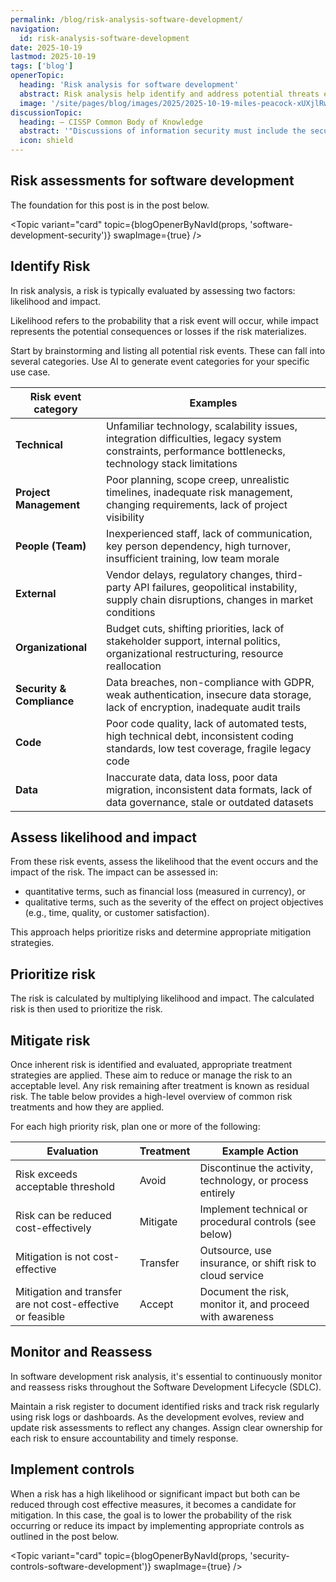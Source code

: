 ```yaml
---
permalink: /blog/risk-analysis-software-development/
navigation:
  id: risk-analysis-software-development
date: 2025-10-19
lastmod: 2025-10-19
tags: ['blog']
openerTopic:
  heading: 'Risk analysis for software development'
  abstract: Risk analysis help identify and address potential threats early in the development process
  image: '/site/pages/blog/images/2025/2025-10-19-miles-peacock-xUXjlRw9Tm8-unsplash.jpg'
discussionTopic:
  heading: – CISSP Common Body of Knowledge
  abstract: '"Discussions of information security must include the security of the software powering those information systems"'
  icon: shield
---
```



## Risk assessments for software development

The foundation for this post is in the post below.

<Topic variant="card" topic={blogOpenerByNavId(props, 'software-development-security')} swapImage={true} />

## Identify Risk

In risk analysis, a risk is typically evaluated by assessing two factors:
likelihood and impact.

Likelihood refers to the probability that a risk event will occur, while impact
represents the potential consequences or losses if the risk materializes.

Start by brainstorming and listing all potential risk events. These can fall
into several categories. Use AI to generate event categories for your specific
use case.

| Risk event category       | Examples                                                                                                                                              |
| ------------------------- | ----------------------------------------------------------------------------------------------------------------------------------------------------- |
| **Technical**             | Unfamiliar technology, scalability issues, integration difficulties, legacy system constraints, performance bottlenecks, technology stack limitations |
| **Project Management**    | Poor planning, scope creep, unrealistic timelines, inadequate risk management, changing requirements, lack of project visibility                      |
| **People (Team)**         | Inexperienced staff, lack of communication, key person dependency, high turnover, insufficient training, low team morale                              |
| **External**              | Vendor delays, regulatory changes, third-party API failures, geopolitical instability, supply chain disruptions, changes in market conditions         |
| **Organizational**        | Budget cuts, shifting priorities, lack of stakeholder support, internal politics, organizational restructuring, resource reallocation                 |
| **Security & Compliance** | Data breaches, non-compliance with GDPR, weak authentication, insecure data storage, lack of encryption, inadequate audit trails                      |
| **Code**                  | Poor code quality, lack of automated tests, high technical debt, inconsistent coding standards, low test coverage, fragile legacy code                |
| **Data**                  | Inaccurate data, data loss, poor data migration, inconsistent data formats, lack of data governance, stale or outdated datasets                       |

## Assess likelihood and impact

From these risk events, assess the likelihood that the event occurs and the
impact of the risk. The impact can be assessed in:

- quantitative terms, such as financial loss (measured in currency), or
- qualitative terms, such as the severity of the effect on project objectives
  (e.g., time, quality, or customer satisfaction).

This approach helps prioritize risks and determine appropriate mitigation
strategies.

## Prioritize risk

The risk is calculated by multiplying likelihood and impact. The calculated risk
is then used to prioritize the risk.

## Mitigate risk

Once inherent risk is identified and evaluated, appropriate treatment strategies
are applied. These aim to reduce or manage the risk to an acceptable level. Any
risk remaining after treatment is known as residual risk. The table below
provides a high-level overview of common risk treatments and how they are
applied.

For each high priority risk, plan one or more of the following:

| Evaluation                                                 | Treatment | Example Action                                            |
| ---------------------------------------------------------- | --------- | --------------------------------------------------------- |
| Risk exceeds acceptable threshold                          | Avoid     | Discontinue the activity, technology, or process entirely |
| Risk can be reduced cost-effectively                       | Mitigate  | Implement technical or procedural controls (see below)    |
| Mitigation is not cost-effective                           | Transfer  | Outsource, use insurance, or shift risk to cloud service  |
| Mitigation and transfer are not cost-effective or feasible | Accept    | Document the risk, monitor it, and proceed with awareness |

## Monitor and Reassess

In software development risk analysis, it's essential to continuously monitor
and reassess risks throughout the Software Development Lifecycle (SDLC).

Maintain a risk register to document identified risks and track risk regularly
using risk logs or dashboards. As the development evolves, review and update
risk assessments to reflect any changes. Assign clear ownership for each risk to
ensure accountability and timely response.

## Implement controls

When a risk has a high likelihood or significant impact but both can be reduced
through cost effective measures, it becomes a candidate for mitigation. In this
case, the goal is to lower the probability of the risk occurring or reduce its
impact by implementing appropriate controls as outlined in the post below.

<Topic variant="card" topic={blogOpenerByNavId(props, 'security-controls-software-development')} swapImage={true} />

